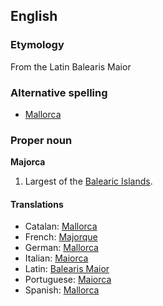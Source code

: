 ==English==
===Etymology===
From the Latin Balearis Maior

===Alternative spelling===
*[[Mallorca]]

===Proper noun===
'''Majorca'''
# Largest of the [[Balearic Islands]].

====Translations====
{{top}}
* Catalan: [[Mallorca]]
* French: [[Majorque]]
* German: [[Mallorca]] {{n}}
* Italian: [[Maiorca]] {{f}}
* Latin: [[Balearis Maior]]
* Portuguese: [[Maiorca]]
* Spanish: [[Mallorca]] {{f}}
{{bottom}}